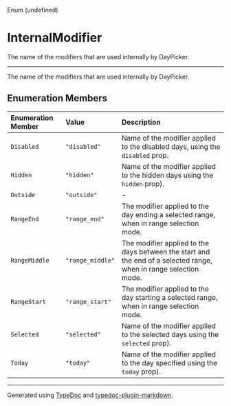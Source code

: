 <SectionTitle>Enum (undefined)</SectionTitle>

# InternalModifier

<Description>
The name of the modifiers that are used internally by DayPicker.
</Description>

---

The name of the modifiers that are used internally by DayPicker.

## Enumeration Members

| Enumeration Member | Value | Description |
| :------ | :------ | :------ |
| <a id="disabled" name="disabled"></a> `Disabled` | `"disabled"` | Name of the modifier applied to the disabled days, using the `disabled` prop. |
| <a id="hidden" name="hidden"></a> `Hidden` | `"hidden"` | Name of the modifier applied to the hidden days using the `hidden` prop). |
| <a id="outside" name="outside"></a> `Outside` | `"outside"` | - |
| <a id="rangeend" name="rangeend"></a> `RangeEnd` | `"range_end"` | The modifier applied to the day ending a selected range, when in range selection mode. |
| <a id="rangemiddle" name="rangemiddle"></a> `RangeMiddle` | `"range_middle"` | The modifier applied to the days between the start and the end of a selected range, when in range selection mode. |
| <a id="rangestart" name="rangestart"></a> `RangeStart` | `"range_start"` | The modifier applied to the day starting a selected range, when in range selection mode. |
| <a id="selected" name="selected"></a> `Selected` | `"selected"` | Name of the modifier applied to the selected days using the `selected` prop). |
| <a id="today" name="today"></a> `Today` | `"today"` | Name of the modifier applied to the day specified using the `today` prop). |

***

Generated using [TypeDoc](https://typedoc.org) and [typedoc-plugin-markdown](https://typedoc-plugin-markdown.org).
